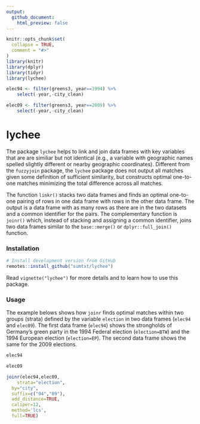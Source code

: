 ```yaml
---
output:
  github_document:
    html_preview: false
---
```


<!-- README.md is generated from README.Rmd. Please edit that file -->

```r
knitr::opts_chunk$set(
  collapse = TRUE,
  comment = "#>"
)
library(knitr)
library(dplyr)
library(tidyr)
library(lychee)

elec94 <- filter(greens3, year==1994) %>% 
	select(-year,-city_clean)

elec09 <- filter(greens3, year==2009) %>% 
	select(-year,-city_clean)
```


# lychee

The package `lychee` helps to link and join data frames with key variables that are are similiar but not identical (e.g., a variable with geographic names spelled slightly different or nearby geographic coordinates). Different from the `fuzzyjoin` package, the `lychee` package does not output all matches given some definition of sufficient similarity, but constructs optimal one-to-one matches minimizing the total difference across all matches. 

The function `linkr()` stacks two data frames and finds an optimal one-to-one pairing of rows in one data frame with rows in the other data frame. The output is a data frame with as many rows as there are in the two datasets and a common identifier for the pairs. The complementary function is `joinr()` which, instead of stacking and assigning a common identifier, joins two data frames similar to the `base::merge()` or `dplyr::full_join()` function. 


### Installation

```r
# Install development version from GitHub
remotes::install_github("sumtxt/lychee")
```
Read `vignette("lychee")` for more details and to learn how to use this package. 


### Usage 

The example belows shows how `joinr` finds optimal matches within two groups (strata) defined by the variable `election` in two data frames (`elec94` and `elec09`). The first data frame (`elec94`) shows the strongholds of Germany's green party in the 1994 Federal election (`election=BTW`) and the 1994 European election (`election=EP`). The second data frame shows the same for the 2009 elections. 

```r
elec94

elec09

joinr(elec94,elec09,
	strata="election",
  by="city", 
  suffix=c("94","09"),
  add_distance=TRUE, 
  caliper=12,
  method='lcs',
  full=TRUE)
```








